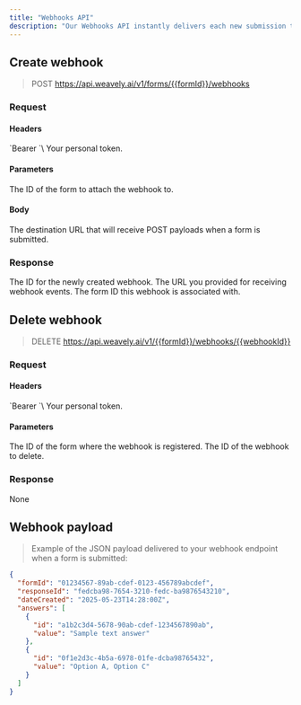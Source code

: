 ```yaml
---
title: "Webhooks API"
description: "Our Webhooks API instantly delivers each new submission to your specified endpoint URL or any compatible web application."
---
```


## Create webhook

> POST https://api.weavely.ai/v1/forms/{{formId}}/webhooks

### Request

#### Headers

<ParamField header="Authorization" type="string" required>
  `Bearer <token>`\
  Your personal token.
</ParamField>

#### Parameters

<ParamField path="formId" type="string" required>
  The ID of the form to attach the webhook to.
</ParamField>

#### Body

<ParamField body="url" type="string" required>
  The destination URL that will receive POST payloads when a form is submitted.
</ParamField>

### Response

<ResponseField name="id" type="string">
  The ID for the newly created webhook.
</ResponseField>

<ResponseField name="url" type="string">
  The URL you provided for receiving webhook events.
</ResponseField>

<ResponseField name="formId" type="string">
  The form ID this webhook is associated with.
</ResponseField>

## Delete webhook

> DELETE https://api.weavely.ai/v1/{{formId}}/webhooks/{{webhookId}}

### Request

#### Headers

<ParamField header="Authorization" type="string" required>
  `Bearer <token>`\
  Your personal token.
</ParamField>

#### Parameters

<ParamField path="formId" type="string" required>
  The ID of the form where the webhook is registered.
</ParamField>

<ParamField path="webhookId" type="string" required>
  The ID of the webhook to delete.
</ParamField>

### Response

None

## Webhook payload

> Example of the JSON payload delivered to your webhook endpoint when a form is submitted:

```json
{
  "formId": "01234567-89ab-cdef-0123-456789abcdef",
  "responseId": "fedcba98-7654-3210-fedc-ba9876543210",
  "dateCreated": "2025-05-23T14:28:00Z",
  "answers": [
    {
      "id": "a1b2c3d4-5678-90ab-cdef-1234567890ab",
      "value": "Sample text answer"
    },
    {
      "id": "0f1e2d3c-4b5a-6978-01fe-dcba98765432",
      "value": "Option A, Option C"
    }
  ]
}
```